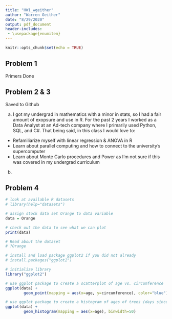 ```yaml
---
title: "HW1_wgeither"
author: "Warren Geither"
date: "8/29/2020"
output: pdf_document
header-includes:
 - \usepackage{enumitem}
---
```


```r
knitr::opts_chunk$set(echo = TRUE)
```

## Problem 1
Primers Done

## Problem 2 & 3
Saved to Github

a) I got my undergrad in mathematics with a minor in stats, so I had a fair amount of exopsure and use in R. For the past 2 years I worked as a Data Analyst at an Ad-tech company where I primarily used Python, SQL, and C#. That being said, in this class I would love to:
 - Refamiliarize myself with linear regression & ANOVA in R
 - Learn about parallel computing and how to connect to the university's supercomputer
 - Learn about Monte Carlo procedures and Power as I'm not sure if this was covered in my undergrad curriculum
 
 b)
\begin{align}
\text{Binomial: }P(X=x|n,p) &= {{n}\choose{x}} \cdot p^x \cdot (1-p)^{n-x};    x=0,1,2,...,n;\text{ } 0\leq p\leq1 \\
\text{Discrete Uniform: }P(X=x|N) &= \frac{1}{N}; x=0,1,2,...,N;\text{ } N\in \mathbb{N} \\
\text{Exponential: }f(x|\beta) &= \frac{1}{\beta}e^{-x/\beta},\text{ }0\leq x \leq \infty,\text{ } \beta > 0
\end{align}

\textbf{Performing Reproducible Research}
\begin{enumerate}
\item For Every Result, Keep Track of How It Was Produced
\item Avoid Manual Data Manipulation Steps
\item Archive the Exact Versions of All External Programs Used
\item Version Control All Custom Scripts
\item Record All Intermediate Results, When Possible in Standardized Formats
\item For Analyses That Include Randomness, Note Underlying Random Seeds
\item Always Store Raw Data behind Plots
\item Generate Hierarchical Analysis Output, Allowing Layers of Increasing Detail to Be Inspected
\item Connect Textual Statements to Underlying Results
\item Provide Public Access to Scripts, Runs, and Results
\end{enumerate}

## Problem 4
```r
# look at available R datasets
# library(help="datasets")

# assign stock data set Orange to data variable
data = Orange

# check out the data to see what we can plot
print(data)

# Read about the dataset
# ?Orange
```
```r
# install and load package ggplot2 if you did not already
# install.packages("ggplot2")

# initialize library
library("ggplot2")

# use ggplot package to create a scatterplot of age vs. circumference
ggplot(data) +
        geom_point(mapping = aes(x=age, y=circumference), color="blue")
```

```r
# use ggplot package to create a histogram of ages of trees (days since 1968/12/31)
ggplot(data) +
        geom_histogram(mapping = aes(x=age), binwidth=50)
```


